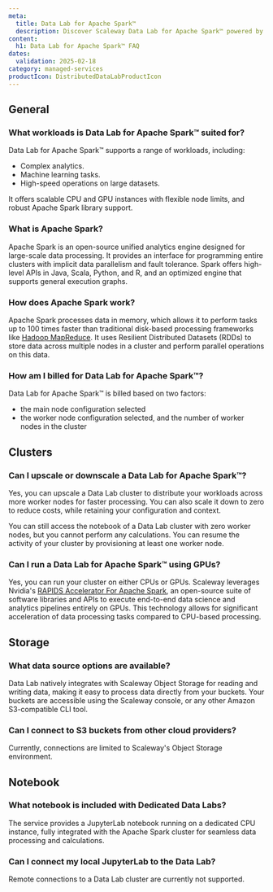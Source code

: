 ```yaml
---
meta:
  title: Data Lab for Apache Spark™ 
  description: Discover Scaleway Data Lab for Apache Spark™ powered by Apache Spark, and how to use it.
content:
  h1: Data Lab for Apache Spark™ FAQ
dates:
  validation: 2025-02-18
category: managed-services
productIcon: DistributedDataLabProductIcon
---
```


## General

### What workloads is Data Lab for Apache Spark™ suited for?

Data Lab for Apache Spark™ supports a range of workloads, including:

- Complex analytics.
- Machine learning tasks.
- High-speed operations on large datasets.

It offers scalable CPU and GPU instances with flexible node limits, and robust Apache Spark library support.

### What is Apache Spark?

Apache Spark is an open-source unified analytics engine designed for large-scale data processing. It provides an interface for programming entire clusters with implicit data parallelism and fault tolerance. Spark offers high-level APIs in Java, Scala, Python, and R, and an optimized engine that supports general execution graphs.

### How does Apache Spark work?

Apache Spark processes data in memory, which allows it to perform tasks up to 100 times faster than traditional disk-based processing frameworks like [Hadoop MapReduce](https://fr.wikipedia.org/wiki/MapReduce). It uses Resilient Distributed Datasets (RDDs) to store data across multiple nodes in a cluster and perform parallel operations on this data.

### How am I billed for Data Lab for Apache Spark™?

Data Lab for Apache Spark™ is billed based on two factors:
- the main node configuration selected
- the worker node configuration selected, and the number of worker nodes in the cluster

## Clusters

### Can I upscale or downscale a Data Lab for Apache Spark™?

Yes, you can upscale a Data Lab cluster to distribute your workloads across more worker nodes for faster processing. You can also scale it down to zero to reduce costs, while retaining your configuration and context.

You can still access the notebook of a Data Lab cluster with zero worker nodes, but you cannot perform any calculations. You can resume the activity of your cluster by provisioning at least one worker node.

### Can I run a Data Lab for Apache Spark™ using GPUs?

Yes, you can run your cluster on either CPUs or GPUs. Scaleway leverages Nvidia's [RAPIDS Accelerator For Apache Spark](https://www.nvidia.com/en-gb/deep-learning-ai/software/rapids/), an open-source suite of software libraries and APIs to execute end-to-end data science and analytics pipelines entirely on GPUs. This technology allows for significant acceleration of data processing tasks compared to CPU-based processing.

## Storage

### What data source options are available?

Data Lab natively integrates with Scaleway Object Storage for reading and writing data, making it easy to process data directly from your buckets. Your buckets are accessible using the Scaleway console, or any other Amazon S3-compatible CLI tool.

### Can I connect to S3 buckets from other cloud providers?

Currently, connections are limited to Scaleway's Object Storage environment.

## Notebook

### What notebook is included with Dedicated Data Labs?

The service provides a JupyterLab notebook running on a dedicated CPU instance, fully integrated with the Apache Spark cluster for seamless data processing and calculations.

### Can I connect my local JupyterLab to the Data Lab?

Remote connections to a Data Lab cluster are currently not supported.
